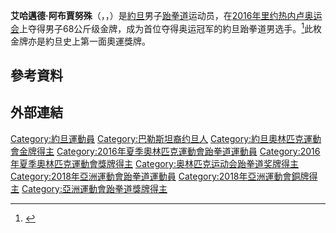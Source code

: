 {{Infobox sportsperson
| headercolor = lightblue
| name           = 艾哈邁德·阿布賈努殊<br>Ahmad Abughaush
| image          = Ahmad Abughaush Rio2016.jpg
| imagesize      = 
| national_team  = {{JOR}}
| birth_date     = {{birth date and age|1996|2|1|df=y}}
| birth_place    = {{JOR}}[[安曼|安曼]]
| death_date     = 
| death_place    = 
| height         = {{convert|178|cm|ftin}}
| weight         = {{convert|68|kg|lb}}
| country        = {{JOR}}
| sport          = [[跆拳道|跆拳道]]
| event          = 
| collegeteam    = 
| club           =   
| team           =  
| turnedpro      = 
| coach          =  Faris Al-Assaf<ref name=nbc>[http://results.nbcolympics.com/athletes/athlete=abughaush-ahmad-1152014/index.html Ahmad Abughaush] {{Wayback|url=http://results.nbcolympics.com/athletes/athlete=abughaush-ahmad-1152014/index.html# |date=20160902041951 }}. nbcolympics.com</ref>
| education      =  約旦大學<ref name=nbc/>
| retired        = 
| coaching       = 
| worlds         = 
| regionals      = 
| nationals      = 
| olympics       = 
| paralympics    = 
| highestranking = 
| pb             = 
| medaltemplates   = 
{{MedalCountry|{{JOR}}}}
{{MedalSport|男子[[跆拳道|跆拳道]]}}
{{MedalCompetition|[[夏季奧林匹克運動會|夏季奧林匹克運動會]]}}
{{MedalGold|[[2016年夏季奧林匹克運動會|2016年 里約熱內盧]]|[[2016年夏季奧林匹克運動會跆拳道比賽|68公斤級]]}}
{{MedalCompetition|[[世界跆拳道锦标赛|世界跆拳道锦标赛]]}}
{{MedalBronze|[[2017年世界跆拳道锦标赛|2017年 茂朱]]|68公斤級}}
{{MedalCompetition|[[亞洲運動會|亞洲運動會]]}}
{{MedalBronze|[[2018年亞洲運動會|2018年 雅加達]]|[[2018年亞洲運動會跆拳道比賽|68公斤級]]}}
{{MedalCompetition|[[夏季世界大学生运动会|夏季世界大学生运动会]]}}
{{MedalBronze|[[2017年夏季世界大學運動會|2017年 台北]]|[[2017年夏季世界大學運動會跆拳道比賽|68公斤級]]}}
}}
{{世大運獎牌記錄
|項目=跆拳道
|a1=2017
|b1=3
|c1=63~68公斤級
}}
'''艾哈邁德·阿布賈努殊'''（{{lang-ar|أحمد أبو غوش}}，{{lang-en|Ahmad Abughaush}}，{{bd|1996年|2月1日||}}）是[[約旦|約旦]]男子[[跆拳道|跆拳道]]运动员，在[[2016年里约热内卢奥运会|2016年里约热内卢奥运会]]上夺得男子68公斤级金牌，成为首位夺得奥运冠军的約旦跆拳道男选手。<ref >{{cite web|url=http://www.jordantimes.com/news/sports/abu-ghaush-scores-gold-jordan%E2%80%99s-first-olympic-medal-win | language= | title=Abu Ghaush scores gold in Jordan’s first Olympic medal win |publisher=Jordan Times |date=2016-08-19 |accessdate= }}</ref>此枚金牌亦是約旦史上第一面奧運獎牌。

== 參考資料 ==
{{Reflist}}

== 外部連結 ==
{{DEFAULTSORT:Abughaush, Ahmad}}
{{奧運跆拳道男子68公斤級金牌}}
[[Category:約旦運動員|Category:約旦運動員]]
[[Category:巴勒斯坦裔约旦人|Category:巴勒斯坦裔约旦人]]
[[Category:約旦奧林匹克運動會金牌得主|Category:約旦奧林匹克運動會金牌得主]]
[[Category:2016年夏季奧林匹克運動會跆拳道運動員|Category:2016年夏季奧林匹克運動會跆拳道運動員]]
[[Category:2016年夏季奧林匹克運動會獎牌得主|Category:2016年夏季奧林匹克運動會獎牌得主]]
[[Category:奥林匹克运动会跆拳道奖牌得主|Category:奥林匹克运动会跆拳道奖牌得主]]
[[Category:2018年亞洲運動會跆拳道運動員|Category:2018年亞洲運動會跆拳道運動員]]
[[Category:2018年亞洲運動會銅牌得主|Category:2018年亞洲運動會銅牌得主]]
[[Category:亞洲運動會跆拳道獎牌得主|Category:亞洲運動會跆拳道獎牌得主]]